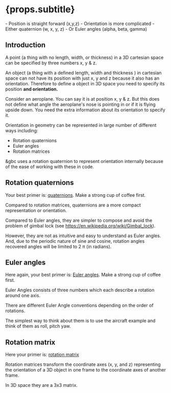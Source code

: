 

# {props.subtitle}

<Tldr>
    - Position is straight forward  (x,y,z)
    - Orientation is more complicated
    - Either quaternion (w, x, y, z)
    - Or Euler angles (alpha, beta, gamma)
</Tldr>

## Introduction

A point (a thing with no length, width, or thickness) in a 3D cartesian space can be specified by three numbers x, y & z.

An object (a thing with a defined length, width and thickness ) in cartesian space can not have its position with just x, y and z because it also has an orientation. Therefore to define a object in 3D space you need to specify its position **and orientation.**

Consider an aeroplane. You can say it is at position x, y & z. But this does not define what angle the aeroplane's nose is pointing in or if it is flying upside down. You need the extra information about its orientation to specify it.

Orientation in geometry can be represented in large number of different ways including:
* Rotation quaternions
* Euler angles
* Rotation matrices

&gbc uses a rotation quaternion to represent orientation internally because of the ease of working with these in code.

## Rotation quaternions

Your best primer is: <a href="https://wikipedia.com/wiki/quaternions"> quaternions</a>. Make a strong cup of coffee first.

Compared to rotation matrices, quaternions are a more compact representation or orientation.

Compared to Euler angles, they are simpler to compose and avoid the problem of gimbal lock (see https://en.wikipedia.org/wiki/Gimbal_lock).

However, they are not as intuitive and easy to understand as Euler angles. And, due to the periodic nature of sine and cosine, rotation angles recovered angles will be limited to 2 π (in radians).

## Euler angles
Here again, your best primer is: <a href="https://wikipedia.com/wiki/Euler_angles"> Euler angles</a>. Make a strong cup of coffee first.

Euler Angles consists of three numbers which each describe a rotation around one axis.

There are different Euler Angle conventions depending on the order of rotations.

The simplest way to think about them is to use the aircraft example and think of them as roll, pitch yaw.

## Rotation matrix

Here your primer is: <a href="https://wikipedia.com/wiki/Rotation_matrix">rotation matrix</a>

Rotation matrices transform the coordinate axes (x, y, and z) representing the orientation of a 3D object in one frame to the coordinate axes of  another frame.

In 3D space they are a 3x3 matrix.